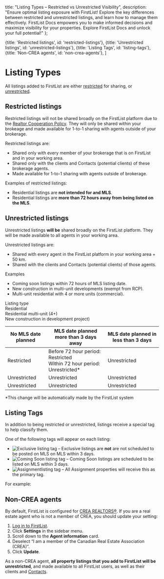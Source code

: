
<meta name="og:title" content="Understand Restricted vs Unrestricted Listings on FirstList" />
<meta name="og:description" content="Master listing visibility on FirstList! Learn how restricted & unrestricted listings differ & how to manage them for optimal exposure. Explore FirstList Docs!"/>

  title: "Listing Types – Restricted vs Unrestricted Visibility",
  description: "Ensure optimal listing exposure with FirstList! Explore the key differences between restricted and unrestricted listings, and learn how to manage them effectively. FirstList Docs empowers you to make informed decisions and maximize visibility for your properties. Explore FirstList Docs and unlock your full potential!"
};


  {title: 'Restricted listings', id: 'restricted-listings'},
  {title: 'Unrestricted listings', id: 'unrestricted-listings'},
  {title: 'Listing Tags', id: 'listing-tags'},
  {title: 'Non-CREA agents', id: 'non-crea-agents'},
]

<HeroPattern />

# Listing Types

All listings added to FirstList are either [restricted](#restricted-listings) for sharing, or [unrestricted](#unrestricted-listings).  

## Restricted listings

Restricted listings will not be shared broadly on the FirstList platform due to the [Realtor Cooperation Policy](/welcome-to-knokd/realtor-cooperation-policy). They will only be shared within your brokeage and made available for 1-to-1 sharing with agents outside of your brokerage.

Restricted listings are:
  * Shared only with every member of your brokerage that is on FirstList and in your working area.
  * Shared only with the clients and Contacts (potential clients) of these brokerage agents.
  * Made available for 1-to-1 sharing with agents outside of brokerage.

Examples of restricted listings:
  * Residential listings are **not intended for and MLS**.
  * Residential listings are **more than 72 hours away from being listed on the MLS**.

## Unrestricted listings

Unrestricted listings **will be** shared broadly on the FirstList platform. They will be made available to all agents in your working area.

Unrestricted listings are:
  * Shared with every agent in the FirstList platform in your working area + 50 km.
  * Shared with the clients and Contacts (potential clients) of those agents.

Examples
  * Coming soon listings within 72 hours of MLS listing date.
  * New construction in multi-unit developments (exempt from RCP). 
  * Multi-unit residential with 4 or more units (commercial).


<Screenshot 
  src="/images/screenshots/listing-category.png"
  alt="Listings cateagories when you create a listing on FirstList."
/>

<div className="frozen-column-container"> 
  <div className="col-left bg-indigo-300">
    <div className="col-left-item text-[var(--tw-prose-headings)] font-bold pseudo-underline">Listing type</div>
    <div className="col-left-item text-[var(--tw-prose-headings)]">Residential</div>
    <div className="col-left-item text-[var(--tw-prose-headings)]">Residential multi-unit (4+)</div>
    <div className="col-left-item text-[var(--tw-prose-headings)]">New construction in development project)</div>
  </div>
  <div className="col-right">
    <table>
      <thead>
        <tr>
          <th className="table-col-1 bg-indigo-300"><strong>No MLS date planned</strong></th>
          <th className="table-col-2 bg-indigo-300"><strong>MLS date planned more than 3 days away</strong></th>
          <th className="table-col-3 bg-indigo-300"><strong>MLS date planned in less than 3 days</strong></th>
        </tr>
      </thead>
      <tbody>
        <tr>
          <td className="table-col-1 text-yellow-700">Restricted</td>
          <td className="table-col-2">Before 72 hour period: <span className="text-yellow-700">Restricted</span> <br/> Within 72 hour period: <span className="text-green-700">Unrestricted*</span></td>
          <td className="table-col-3 text-green-700">Unrestricted</td>
        </tr>
        <tr>
          <td className="table-col-1 text-green-700">Unrestricted</td>
          <td className="table-col-2 text-green-700">Unrestricted</td>
          <td className="table-col-3 text-green-700">Unrestricted</td>
        </tr>
        <tr>
          <td className="table-col-1 text-green-700">Unrestricted</td>
          <td className="table-col-2 text-green-700">Unrestricted</td>
          <td className="table-col-3 text-green-700">Unrestricted</td>
        </tr>
      </tbody>
    </table>
  </div>
</div>

*This change will be automatically made by the FirstList system

## Listing Tags

In addition to being restricted or unrestricted, listings receive a special tag to help classify them.

One of the following tags will appear on each listing:
* <span><img src="/images/screenshots/listing-tags-exclusive.png" className="listing-tag" alt="Exclusive listing tag" /></span> – Exclusive listings are **not** are not scheduled to be posted on MLS on MLS within 3 days.
* <span><img src="/images/screenshots/listing-tags-coming-soon.png" className="listing-tag" alt="Coming Soon listing tag" /></span> – Coming Soon listings are scheduled to be listed on MLS within 3 days.
* <span><img src="/images/screenshots/listing-tags-assignment.png" className="listing-tag" alt="Assignmentlisting tag" /></span> – All Assignment properties will receive this as the primary tag.

For example:

<Screenshot
  mobile={true}
  src="/images/screenshots/listing-flags.jpg"
  alt="A property listing with a tag reading Exclusive"
/>

## Non-CREA agents

By default, FirstList is configured for [CREA REALTORS®](https://www.crea.ca/). If you are a real estate agent who is not a member of CREA, you should update your setting:

1. <a href="https://app.firstlist.co/login" target="_blank">Log in to FirstList</a>.
2. Click **Settings** in the sidebar menu.
2. Scroll down to the **Agent information** card.
3. Deselect “I am a member of the Canadian Real Estate Association (CREA)”.
4. Click **Update**.

As a non-CREA agent, **all property listings that you add to FirstList will be unrestricted**, and made available to all FirstList users, as well as their clients and [Contacts](/contacts/add-contacts).


